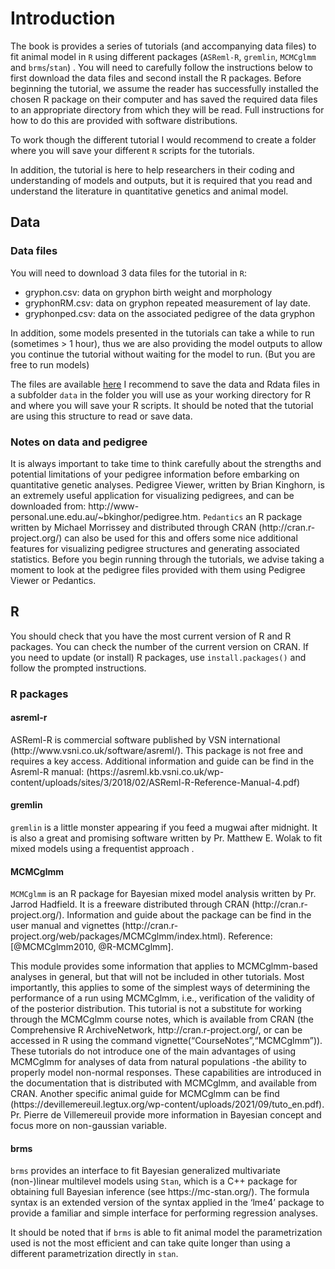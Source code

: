 # Introduction {#intro}

The book is provides a series of tutorials (and accompanying data files) to fit animal model in `R` using different packages (`ASReml-R`, `gremlin`, `MCMCglmm` and `brms`/`stan`) .
You will need to carefully follow the instructions below to first download the data files and second install the R packages.
Before beginning the tutorial, we assume the reader has successfully installed the chosen R package on their computer and has saved the required data files to an appropriate directory from which they will be read.
Full instructions for how to do this are provided with software distributions.

To work though the different tutorial I would recommend to create a folder where you will save your different `R` scripts for the tutorials. 

In addition, the tutorial is here to help researchers in their coding and understanding of models and outputs, but it is required that you read and understand the literature in quantitative genetics and animal model. 

## Data

### Data files

 You will need to download 3 data files for the tutorial in `R`:

- gryphon.csv: data on gryphon birth weight and morphology
- gryphonRM.csv: data on gryphon repeated measurement of lay date.
- gryphonped.csv: data on the associated pedigree of the data gryphon 

In addition, some models presented in the tutorials can take a while to run (sometimes > 1 hour), thus we are also providing the model outputs to allow you continue the tutorial without waiting for the model to run. (But you are free to run  models)

The files are available [here](https://github.com/JulienGAMartin/wam_tuto/tree/master/data)
I recommend to save the data and Rdata files in a subfolder `data` in the folder you will use as your working directory for R and where you will save your R scripts. It should be noted that the tutorial are using this structure to read or save data.


### Notes on data and pedigree

It is always important to take time to think carefully about the strengths and potential limitations of your pedigree information before embarking on quantitative genetic analyses. Pedigree Viewer, written by Brian Kinghorn, is an extremely useful application for visualizing pedigrees, and can be downloaded from: http://www-personal.une.edu.au/~bkinghor/pedigree.htm. `Pedantics` an R package written by Michael Morrissey and distributed through CRAN (http://cran.r-project.org/) can also be used for this and offers some nice additional features for visualizing pedigree structures and generating associated statistics. Before you begin running through the tutorials, we advise taking a moment to look at the pedigree files provided with them using Pedigree Viewer or Pedantics.

## R

You should check that you have the most current version of R and R packages. You can check the number of the current version on CRAN. If you need to update (or install) R packages, use `install.packages()` and follow the prompted instructions.

### R packages


#### asreml-r

ASReml-R is commercial software published by VSN international (http://www.vsni.co.uk/software/asreml/). This package is not free and requires a key access.
Additional information and guide can be find in the Asreml-R manual: (https://asreml.kb.vsni.co.uk/wp-content/uploads/sites/3/2018/02/ASReml-R-Reference-Manual-4.pdf)

#### gremlin

`gremlin` is a little monster appearing if you feed a mugwai after midnight. It is also a great and promising software written by Pr. Matthew E. Wolak to fit mixed models using a frequentist approach .


#### MCMCglmm

`MCMCglmm` is an R package for Bayesian mixed model analysis written by Pr. Jarrod Hadfield. It is a freeware distributed through CRAN (http://cran.r-project.org/). Information and guide about the package can be find in the user manual and vignettes (http://cran.r-project.org/web/packages/MCMCglmm/index.html).
Reference: [@MCMCglmm2010, @R-MCMCglmm].

This module provides some information that applies to MCMCglmm-based analyses in general, but that will not be included in other tutorials.
Most importantly, this applies to some of the simplest ways of determining the performance of a run using MCMCglmm, i.e., verification of the validity of of the posterior distribution.
This tutorial is not a substitute for working through the MCMCglmm course notes, which is available from CRAN (the Comprehensive R ArchiveNetwork, http://cran.r-project.org/, or can be accessed in R using the command vignette("CourseNotes","MCMCglmm")).
These tutorials do not introduce one of the main advantages of using MCMCglmm for analyses of data from natural populations -the ability to properly model non-normal responses.
These capabilities are introduced in the documentation that is distributed with MCMCglmm, and available from CRAN.
Another specific animal guide for MCMCglmm can be find (https://devillemereuil.legtux.org/wp-content/uploads/2021/09/tuto_en.pdf). Pr. Pierre de Villemereuil provide more information in Bayesian concept and focus more on non-gaussian variable.


#### brms

`brms` provides an interface to fit Bayesian generalized multivariate (non-)linear multilevel models using `Stan`, which is a C++ package for obtaining full Bayesian inference (see https://mc-stan.org/).
The formula syntax is an extended version of the syntax applied in the ‘lme4’ package to provide a familiar and simple interface for performing regression analyses.

It should be noted that if `brms` is able to fit animal model the parametrization used is not the most efficient and can take quite longer than using a different parametrization directly in `stan`.
